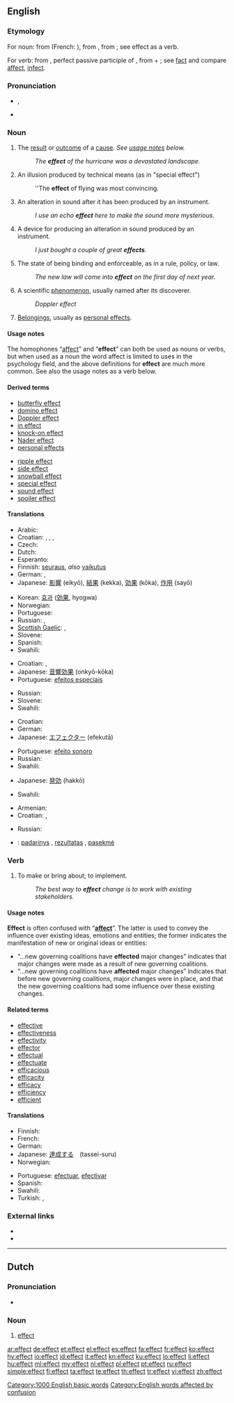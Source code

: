{{wikipedia}}
==English==

{{rank|road|husband|blockquote|552|effect|wanted|probably|especially}}

===Etymology===
For noun: from {{etyl|fro|en}} {{term|effect|lang=fro}} (French: {{term|effet|lang=fr}}), from {{etyl|la|en}} {{term|effectus||lang=la||an effect, tendency, purpose}}, from {{term|efficere|efficere|accomplish, complete, effect|lang=la}}; see effect as a verb.

For verb: from {{etyl|la|en}} {{term|effectus|lang=la}}, perfect passive participle of {{term|efficere|efficere|accomplish, complete, do, effect|lang=la}}, from {{term|ex||out|lang=la}} + {{term|facere|facere|do, make|lang=la}}; see [[fact]] and compare [[affect]], [[infect]].

===Pronunciation===
* {{IPA|/ɪˈfɛkt/}}, {{SAMPA|/I"fEkt/}}
* {{audio|en-us-effect.ogg|Audio (US)}}
*: {{rhymes|ɛkt}}

===Noun===
{{en-noun}}

# The [[result]] or [[outcome]] of a [[cause]].  ''See [[#Usage notes|usage notes]] below.''
#: ''The '''effect''' of the hurricane was a devastated landscape.''
# {{film}} An illusion produced by technical means (as in "special effect")
#: ''The '''effect''' of flying was most convincing.
# {{soundeng}} An alteration in sound after it has been produced by an instrument.
#: ''I use an echo '''effect''' here to make the sound more mysterious.''
# {{soundeng}} A device for producing an alteration in sound produced by an instrument.
#: ''I just bought a couple of great '''effects'''.''
# The state of being binding and enforceable, as in a rule, policy, or law.
#: ''The new law will come into '''effect''' on the first day of next year.''
# {{physics|lang=hy}} A scientific [[phenomenon]], usually named after its discoverer.
#: ''Doppler effect''
# {{context|usually plural}} [[belongings|Belongings]], usually as [[personal effects]].

====Usage notes====
The homophones “[[affect]]” and “'''effect'''” can both be used as nouns or verbs, but when used as a noun the word affect is limited to uses in the psychology field, and the above definitions for '''effect''' are much more common.  See also the usage notes as a verb below.

====Derived terms====
{{rel-top|noun phrases using effect}}
* [[butterfly effect]]
* [[domino effect]]
* [[Doppler effect]]
* [[in effect]]
* [[knock-on effect]]
* [[Nader effect]]
* [[personal effects]]
{{rel-mid}}
* [[ripple effect]]
* [[side effect]]
* [[snowball effect]]
* [[special effect]]
* [[sound effect]]
* [[spoiler effect]]
{{rel-bottom}}

====Translations====
{{trans-top|result of an action}}
* Arabic: {{t|ar|تأثير|m|tr=ta'thiir}}
* Croatian: {{t+|hr|ishod|m}},  {{t-|hr|efekt|m}},  {{t-|hr|učinak|m}},  {{t-|hr|rezultat|m}}
* Czech: {{t-|cs|účinek|m}}
* Dutch: {{t+|nl|effect|n}}
* Esperanto: {{t-|eo|efiko|xs=Esperanto}}
* Finnish: [[seuraus]], ''also'' [[vaikutus]]
* German: {{t+|de|Auswirkung|f}}, {{t+|de|Wirkung|f}}
* Japanese: [[影響]] (eikyō), [[結果]] (kekka), [[効果]] (kōka), [[作用]] (sayō)
{{trans-mid}}
* Korean: [[효과]] ([[効果]], hyogwa)
* Norwegian: {{t-|no|effekt|m}}
* Portuguese: {{t+|pt|efeito|m}}
* Russian: {{t+|ru|эффект|m}}, {{t+|ru|результат|m}}
* [[Scottish Gaelic]]: {{t-|gd|buil|f|xs=Scottish Gaelic}},  {{t-|gd|èifeachd|f|xs=Scottish Gaelic}}
* Slovene: {{t+|sl|učinek|m}}
* Spanish: {{t+|es|efecto|m}}
* Swahili: {{t|sw|madhara|xs=Swahili}}
{{trans-bottom}}

{{trans-top|movie and television industries term}}
* Croatian: {{t-|hr|dojam|m}},  {{t-|hr|efekt|m}}
* Japanese: [[音響効果]] (onkyō-kōka)
* Portuguese: [[efeitos especiais]] {{m}}
{{trans-mid}}
* Russian: {{t+|ru|эффект|m}}
* Slovene: {{t+|sl|učinek|m}}
* Swahili: {{t|sw|madhara|xs=Swahili}}
{{trans-bottom}}

{{trans-top|sound engineering and production term}}
* Croatian: {{t-|hr|efekt}}
* German: {{t+|de|Effekt|m}}
* Japanese: [[エフェクター]] (efekutā)
{{trans-mid}}
* Portuguese: [[efeito sonoro]] {{m}}
* Russian: {{t+|ru|эффект|m}}
* Swahili: {{t|sw|madhara|xs=Swahili}}
{{trans-bottom}}

{{trans-top|state of being binding and enforceable}}
* Japanese: [[発効]] (hakkō)
{{trans-mid}}
* Swahili: {{t|sw|madhara|xs=Swahili}}
{{trans-bottom}}

{{trans-top|scientific phenomenon}}
* Armenian: {{t-|hy|երևույթ|tr=erevuyt’}}
* Croatian: {{t-|hr|učinak|m}},  {{t-|hr|efekt|m}}
{{trans-mid}}
* Russian: {{t+|ru|эффект|m}}
{{trans-bottom}}

{{checktrans-top}}
* {{ttbc|Lithuanian}}: [[padarinys]] {{m}}, [[rezultatas]] {{m}}, [[pasekmė]] {{f}}
{{checktrans-bottom}}

===Verb===
{{en-verb}}

# To make or bring about; to implement.
#: ''The best way to '''effect''' change is to work with existing stakeholders.''

====Usage notes====
'''Effect''' is often confused with “'''[[affect]]'''”.  The latter is used to convey the influence over existing ideas, emotions and entities; the former indicates the manifestation of new or original ideas or entities:
* “...new governing coalitions have '''effected''' major changes” indicates that major changes were made as a result of new governing coalitions.
* “...new governing coalitions have '''affected''' major changes” indicates that before new governing coalitions, major changes were in place, and that the new governing coalitions had some influence over these existing changes.

====Related terms====
{{rel-top|terms related to effect (verb)}}
* [[effective]]
* [[effectiveness]]
* [[effectivity]]
* [[effector]]
* [[effectual]]
* [[effectuate]]
* [[efficacious]]
* [[efficacity]]
* [[efficacy]]
* [[efficiency]]
* [[efficient]]
{{rel-bottom}}

====Translations====
{{trans-top|to make or bring about; to implement}}
* Finnish: {{t+|fi|saada aikaan}}
* French: {{t+|fr|effectuer}}
* German: {{t+|de|bewirken}}
* Japanese: [[達成する]]　(tassei-suru)
* Norwegian: {{t|no|forårsake}}
{{trans-mid}}
* Portuguese: [[efectuar]], [[efectivar]]
* Spanish: {{t+|es|efecto}}
* Swahili: {{t|sw|madhara|xs=Swahili}}
* Turkish: {{t+|tr|etki}}, {{t+|tr|sonuç}}
{{trans-bottom}}

===External links===
* {{R:Webster 1913}}
* {{R:Century 1911}}

[[Category:1000 English basic words]]
[[Category:English words affected by confusion]]

----

==Dutch==
{{wikipedia|lang=nl}}

===Pronunciation===
* {{audio|Nl-effect.ogg|Audio}}

===Noun===
{{nl-noun|g=n|dim=*}}

# [[#English|effect]]

[[ar:effect]]
[[de:effect]]
[[et:effect]]
[[el:effect]]
[[es:effect]]
[[fa:effect]]
[[fr:effect]]
[[ko:effect]]
[[hy:effect]]
[[io:effect]]
[[id:effect]]
[[it:effect]]
[[kn:effect]]
[[ku:effect]]
[[lo:effect]]
[[li:effect]]
[[hu:effect]]
[[ml:effect]]
[[my:effect]]
[[nl:effect]]
[[pl:effect]]
[[pt:effect]]
[[ru:effect]]
[[simple:effect]]
[[fi:effect]]
[[ta:effect]]
[[te:effect]]
[[th:effect]]
[[tr:effect]]
[[vi:effect]]
[[zh:effect]]